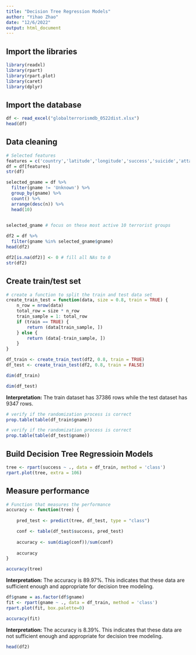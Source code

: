 ```yaml
---
title: "Decision Tree Regression Models"
author: "Yihao Zhao"
date: "12/6/2022"
output: html_document
---
```


## Import the libraries

```r
library(readxl)
library(rpart)
library(rpart.plot)
library(caret)
library(dplyr)
```


## Import the database

```r
df <- read_excel("globalterrorismdb_0522dist.xlsx")
head(df)
```


## Data cleaning 

```r
# Selected features
features = c('country','latitude','longitude','success','suicide','attacktype1','targtype1','gname','claimed','weaptype1','nkill','nwound','property','ransom')
df = df[features]
str(df)
```

```r
selected_gname = df %>%
  filter(gname != 'Unknown') %>% 
  group_by(gname) %>% 
  count() %>% 
  arrange(desc(n)) %>% 
  head(10)
  

selected_gname # focus on these most active 10 terrorist groups
```

```r
df2 = df %>% 
  filter(gname %in% selected_gname$gname)
head(df2)
```


```r
df2[is.na(df2)] <- 0 # fill all NAs to 0
str(df2)
```

## Create train/test set

```r
# create a function to split the train and test data set
create_train_test = function(data, size = 0.8, train = TRUE) {
    n_row = nrow(data)
    total_row = size * n_row
    train_sample = 1: total_row
    if (train == TRUE) {
        return (data[train_sample, ])
    } else {
        return (data[-train_sample, ])
    }
}
```


```r
df_train <- create_train_test(df2, 0.8, train = TRUE)
df_test <- create_train_test(df2, 0.8, train = FALSE)

dim(df_train)
```

```r
dim(df_test)
```
**Interpretation:** The train dataset has 37386 rows while the test dataset has 9347 rows.


```r
# verify if the randomization process is correct
prop.table(table(df_train$gname))
```

```r
# verify if the randomization process is correct
prop.table(table(df_test$gname))
```



## Build Decision Tree Regressioin Models

```r
tree <- rpart(success ~ ., data = df_train, method = 'class')
rpart.plot(tree, extra = 106)
```

## Measure performance

```r
# Function that measures the performance
accuracy <- function(tree) {
  
    pred_test <- predict(tree, df_test, type = "class")

    conf <- table(df_test$success, pred_test)
    
    accuracy <- sum(diag(conf))/sum(conf)
    
    accuracy
}
```

```r
accuracy(tree)
```

**Interpretation:** The accuracy is 89.97%. This indicates that these data are sufficient enough and appropriate for decision tree modeling.




```r
df$gname = as.factor(df$gname)
fit <- rpart(gname ~ ., data = df_train, method = 'class')
rpart.plot(fit, box.palette=0)
```

```r
accuracy(fit)
```

**Interpretation:** The accuracy is 8.39%. This indicates that these data are not sufficient enough and appropriate for decision tree modeling.


```r
head(df2)
```



